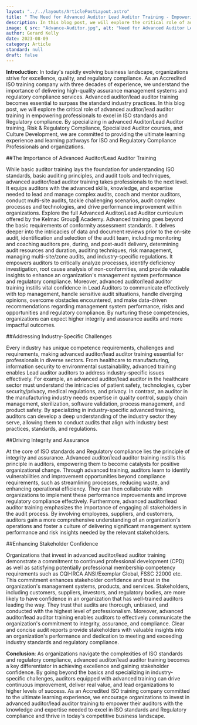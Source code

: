 ```yaml
---
layout: "../../layouts/ArticlePostLayout.astro"
title: " The Need for Advanced Auditor Lead Auditor Training - Empowering Excellence in ISO Standards and Regulatory Compliance V1.0 "
description: In this blog post, we will explore the critical role of advanced auditor/lead auditor training in empowering professionals to excel in ISO standards and Regulatory compliance.
image: { src: "Advance-Auditor.jpg", alt: "Need for Advanced Auditor Lead Auditor Training" }
author: Gerard Kelly
date: 2023-08-09
category: Article
standard: null
draft: false
---
```


**Introduction**: In today's rapidly evolving business landscape, organizations strive for excellence, quality, and regulatory compliance. As an Accredited ISO training company with three decades of experience, we understand the importance of delivering high-quality assurance management systems and regulatory compliance services. Advanced auditor/lead auditor training becomes essential to surpass the standard industry practices. In this blog post, we will explore the critical role of advanced auditor/lead auditor training in empowering professionals to excel in ISO standards and Regulatory compliance. By specializing in advanced Auditor/Lead Auditor training, Risk & Regulatory Compliance, Specialized Auditor courses, and Culture Development, we are committed to providing the ultimate learning experience and learning pathways for ISO and Regulatory Compliance Professionals and organizations.

##The Importance of Advanced Auditor/Lead Auditor Training 

While basic auditor training lays the foundation for understanding ISO standards, basic auditing principles, and audit tools and techniques, advanced auditor/lead auditor training takes professionals to the next level. It equips auditors with the advanced skills, knowledge, and expertise needed to lead and manage complex audits, coach and mentor auditors, conduct multi-site audits, tackle challenging scenarios, audit complex processes and technologies, and drive performance improvement within organizations. Explore the full Advanced Auditor/Lead Auditor curriculum  offered by the Kelmac Group Academy.
Advanced training goes beyond the basic requirements of conformity assessment standards. It delves deeper into the intricacies of data and document reviews prior to the on-site audit, identification and selection of the audit team, including monitoring and coaching auditors pre, during, and post-audit delivery, determining audit resources and duration, auditing techniques, risk management, managing multi-site/zone audits, and industry-specific regulations. It empowers auditors to critically analyze processes, identify deficiency investigation, root cause analysis of non-conformities, and provide valuable insights to enhance an organization's management system performance and regulatory compliance.
Moreover, advanced auditor/lead auditor training instills vital confidence in Lead Auditors to communicate effectively with top management, handle sensitive audit situations, handle diverging opinions, overcome obstacles encountered, and make data-driven recommendations regarding management system performance, risks and opportunities and regulatory compliance. By nurturing these competencies, organizations can expect higher integrity and assurance audits and more impactful outcomes.

##Addressing Industry-Specific Challenges 

Every industry has unique competence requirements, challenges and requirements, making advanced auditor/lead auditor training essential for professionals in diverse sectors. From healthcare to manufacturing, information security to environmental sustainability, advanced training enables Lead auditor auditors to address industry-specific issues effectively.
For example, an advanced auditor/lead auditor in the healthcare sector must understand the intricacies of patient safety, technologies, cyber security/privacy, medical regulations, and privacy. In contrast, an auditor in the manufacturing industry needs expertise in quality control, supply chain management, sterilization, software validation, process management, and product safety.
By specializing in industry-specific advanced training, auditors can develop a deep understanding of the industry sector they serve, allowing them to conduct audits that align with industry best practices, standards, and regulations.

##Driving Integrity and Assurance 

At the core of ISO standards and Regulatory compliance lies the principle of integrity and assurance. Advanced auditor/lead auditor training instills this principle in auditors, empowering them to become catalysts for positive organizational change.
Through advanced training, auditors learn to identify vulnerabilities and improvement opportunities beyond compliance requirements, such as streamlining processes, reducing waste, and enhancing operational efficiency. They can then collaborate with organizations to implement these performance improvements and improve regulatory compliance effectively.
Furthermore, advanced auditor/lead auditor training emphasizes the importance of engaging all stakeholders in the audit process. By involving employees, suppliers, and customers, auditors gain a more comprehensive understanding of an organization's operations and foster a culture of delivering significant management system performance and risk insights needed by the relevant stakeholders.

##Enhancing Stakeholder Confidence 

Organizations that invest in advanced auditor/lead auditor training demonstrate a commitment to continued professional development (CPD) as well as satisfying potentially professional membership competency requirements such as CQI-IRCA ANSI/Exemplar Global, FSSC 22000 etc. This commitment enhances stakeholder confidence and trust in the organization's management systems, products, and services.
Stakeholders, including customers, suppliers, investors, and regulatory bodies, are more likely to have confidence in an organization that has well-trained auditors leading the way. They trust that audits are thorough, unbiased, and conducted with the highest level of professionalism.
Moreover, advanced auditor/lead auditor training enables auditors to effectively communicate the organization's commitment to integrity, assurance, and compliance. Clear and concise audit reports provide stakeholders with valuable insights into an organization's performance and dedication to meeting and exceeding industry standards and regulatory compliance.

**Conclusion**: As organizations navigate the complexities of ISO standards and regulatory compliance, advanced auditor/lead auditor training becomes a key differentiator in achieving excellence and gaining stakeholder confidence. By going beyond the basics and specializing in industry-specific challenges, auditors equipped with advanced training can drive continuous improvement, deliver real value, and lead organizations to higher levels of success. As an Accredited ISO training company committed to the ultimate learning experience, we encourage organizations to invest in advanced auditor/lead auditor training to empower their auditors with the knowledge and expertise needed to excel in ISO standards and Regulatory compliance and thrive in today's competitive business landscape.

